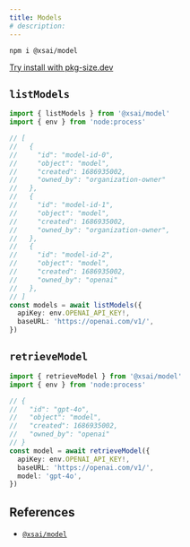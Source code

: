 ```yaml
---
title: Models
# description: 
---
```


```package-install
npm i @xsai/model
```

[Try install with pkg-size.dev](https://pkg-size.dev/@xsai/model)

## `listModels`

```ts twoslash
import { listModels } from '@xsai/model'
import { env } from 'node:process'

// [
//   {
//     "id": "model-id-0",
//     "object": "model",
//     "created": 1686935002,
//     "owned_by": "organization-owner"
//   },
//   {
//     "id": "model-id-1",
//     "object": "model",
//     "created": 1686935002,
//     "owned_by": "organization-owner",
//   },
//   {
//     "id": "model-id-2",
//     "object": "model",
//     "created": 1686935002,
//     "owned_by": "openai"
//   },
// ]
const models = await listModels({
  apiKey: env.OPENAI_API_KEY!,
  baseURL: 'https://openai.com/v1/',
})
```

## `retrieveModel`

```ts twoslash
import { retrieveModel } from '@xsai/model'
import { env } from 'node:process'

// {
//   "id": "gpt-4o",
//   "object": "model",
//   "created": 1686935002,
//   "owned_by": "openai"
// }
const model = await retrieveModel({
  apiKey: env.OPENAI_API_KEY!,
  baseURL: 'https://openai.com/v1/',
  model: 'gpt-4o',
})
```

## References

- [`@xsai/model`](https://tsdocs.dev/search/docs/@xsai/model)
